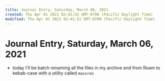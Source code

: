 ```yaml
---
title: Journal Entry, Saturday, March 06, 2021
created: Thu Apr 01 2021 02:41:52 GMT-0700 (Pacific Daylight Time)
modified: Thu Apr 01 2021 02:41:52 GMT-0700 (Pacific Daylight Time)
---
```

# Journal Entry, Saturday, March 06, 2021

- today I'll be batch renaming all the files in my archive and from Roam to kebab-case with a utility called `massren`
